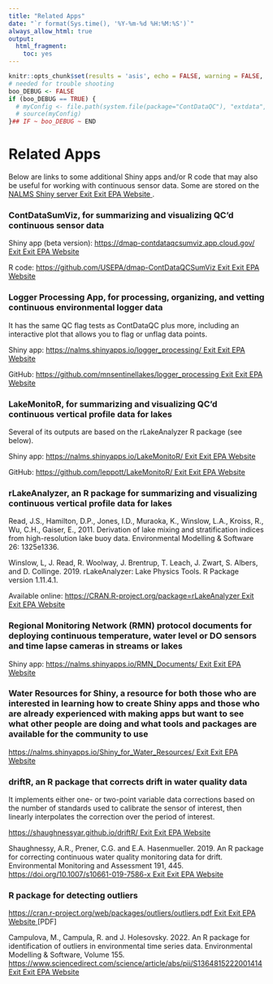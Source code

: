 ```yaml
---
title: "Related Apps"
date: "`r format(Sys.time(), '%Y-%m-%d %H:%M:%S')`"
always_allow_html: true
output:
  html_fragment:
    toc: yes
---
```


```r
knitr::opts_chunk$set(results = 'asis', echo = FALSE, warning = FALSE, message = FALSE, fig.align = "center")
# needed for trouble shooting
boo_DEBUG <- FALSE
if (boo_DEBUG == TRUE) {
  # myConfig <- file.path(system.file(package="ContDataQC"), "extdata", "config.ORIG.R")
  # source(myConfig)
}## IF ~ boo_DEBUG ~ END
```

# Related Apps

Below are links to some additional Shiny apps and/or R code that may also be useful for working with continuous sensor data. Some are stored on the <a class="menu__link" href="https://nalms.shinyapps.io/NALMS_Shiny_Home/" target="_blank">NALMS Shiny server<span class="usa-tag external-link__tag" title="Exit EPA Website">
                    <span aria-hidden="true">Exit</span>
                    <span class="u-visually-hidden"> Exit EPA Website</span>
                  </span>
                </a>.

### ContDataSumViz, for summarizing and visualizing QC’d continuous sensor data

Shiny app (beta version): <a class="menu__link" href="https://dmap-contdataqcsumviz.app.cloud.gov/" target="_blank">https://dmap-contdataqcsumviz.app.cloud.gov/<span class="usa-tag external-link__tag" title="Exit EPA Website">
                    <span aria-hidden="true">Exit</span>
                    <span class="u-visually-hidden"> Exit EPA Website</span>
                  </span>
                </a>

R code: <a class="menu__link" href="https://github.com/USEPA/dmap-ContDataQCSumViz" target="_blank">https://github.com/USEPA/dmap-ContDataQCSumViz<span class="usa-tag external-link__tag" title="Exit EPA Website">
                    <span aria-hidden="true">Exit</span>
                    <span class="u-visually-hidden"> Exit EPA Website</span>
                  </span>
                </a>

### Logger Processing App, for processing, organizing, and vetting continuous environmental logger data 

It has the same QC flag tests as ContDataQC plus more, including an interactive plot that allows you to flag or unflag data points.

Shiny app: <a class="menu__link" href="https://nalms.shinyapps.io/logger_processing/" target="_blank">https://nalms.shinyapps.io/logger_processing/<span class="usa-tag external-link__tag" title="Exit EPA Website">
                    <span aria-hidden="true">Exit</span>
                    <span class="u-visually-hidden"> Exit EPA Website</span>
                  </span>
                </a>

GitHub: <a class="menu__link" href="https://github.com/mnsentinellakes/logger_processing" target="_blank">https://github.com/mnsentinellakes/logger_processing<span class="usa-tag external-link__tag" title="Exit EPA Website">
                    <span aria-hidden="true">Exit</span>
                    <span class="u-visually-hidden"> Exit EPA Website</span>
                  </span>
                </a>

### LakeMonitoR, for summarizing and visualizing QC’d continuous vertical profile data for lakes 

Several of its outputs are based on the rLakeAnalyzer R package (see below).

Shiny app: <a class="menu__link" href="https://nalms.shinyapps.io/LakeMonitoR/" target="_blank">https://nalms.shinyapps.io/LakeMonitoR/<span class="usa-tag external-link__tag" title="Exit EPA Website">
                    <span aria-hidden="true">Exit</span>
                    <span class="u-visually-hidden"> Exit EPA Website</span>
                  </span>
                </a>

GitHub: <a class="menu__link" href="https://github.com/leppott/LakeMonitoR/" target="_blank">https://github.com/leppott/LakeMonitoR/<span class="usa-tag external-link__tag" title="Exit EPA Website">
                    <span aria-hidden="true">Exit</span>
                    <span class="u-visually-hidden"> Exit EPA Website</span>
                  </span>
                </a>

### rLakeAnalyzer, an R package for summarizing and visualizing continuous vertical profile data for lakes

Read, J.S., Hamilton, D.P., Jones, I.D., Muraoka, K., Winslow, L.A., Kroiss, R., Wu, C.H., Gaiser, E., 2011. Derivation of lake mixing and stratification indices from high-resolution lake buoy data. Environmental Modelling & Software 26: 1325e1336.

Winslow, L, J. Read, R. Woolway, J. Brentrup, T. Leach, J. Zwart, S.  Albers, and D. Collinge. 2019. rLakeAnalyzer: Lake Physics Tools. R Package version 1.11.4.1. 

Available online: <a class="menu__link" href="https://CRAN.R-project.org/package=rLakeAnalyzer" target="_blank">https://CRAN.R-project.org/package=rLakeAnalyzer<span class="usa-tag external-link__tag" title="Exit EPA Website">
                    <span aria-hidden="true">Exit</span>
                    <span class="u-visually-hidden"> Exit EPA Website</span>
                  </span>
                </a>
                
### Regional Monitoring Network (RMN) protocol documents for deploying continuous temperature, water level or DO sensors and time lapse cameras in streams or lakes

Shiny app: <a class="menu__link" href="https://nalms.shinyapps.io/RMN_Documents/" target="_blank">https://nalms.shinyapps.io/RMN_Documents/<span class="usa-tag external-link__tag" title="Exit EPA Website">
                    <span aria-hidden="true">Exit</span>
                    <span class="u-visually-hidden"> Exit EPA Website</span>
                  </span>
                </a>

### Water Resources for Shiny, a resource for both those who are interested in learning how to create Shiny apps and those who are already experienced with making apps but want to see what other people are doing and what tools and packages are available for the community to use

<a class="menu__link" href="https://nalms.shinyapps.io/Shiny_for_Water_Resources/" target="_blank">https://nalms.shinyapps.io/Shiny_for_Water_Resources/<span class="usa-tag external-link__tag" title="Exit EPA Website">
                    <span aria-hidden="true">Exit</span>
                    <span class="u-visually-hidden"> Exit EPA Website</span>
                  </span>
                </a>

### driftR, an R package that corrects drift in water quality data

It implements either one- or two-point variable data corrections based on the number of standards used to calibrate the sensor of interest, then linearly interpolates the correction over the period of interest.

<a class="menu__link" href="https://shaughnessyar.github.io/driftR/" target="_blank">https://shaughnessyar.github.io/driftR/<span class="usa-tag external-link__tag" title="Exit EPA Website">
                    <span aria-hidden="true">Exit</span>
                    <span class="u-visually-hidden"> Exit EPA Website</span>
                  </span>
                </a>

Shaughnessy, A.R., Prener, C.G. and E.A. Hasenmueller. 2019. An R package for correcting continuous water quality monitoring data for drift. Environmental Monitoring and Assessment 191, 445. 
<a class="menu__link" href="https://doi.org/10.1007/s10661-019-7586-x" target="_blank">https://doi.org/10.1007/s10661-019-7586-x<span class="usa-tag external-link__tag" title="Exit EPA Website">
                    <span aria-hidden="true">Exit</span>
                    <span class="u-visually-hidden"> Exit EPA Website</span>
                  </span>
                </a>

### R package for detecting outliers

<a class="menu__link" href="https://cran.r-project.org/web/packages/outliers/outliers.pdf" target="_blank">https://cran.r-project.org/web/packages/outliers/outliers.pdf<span class="usa-tag external-link__tag" title="Exit EPA Website">
                    <span aria-hidden="true">Exit</span>
                    <span class="u-visually-hidden"> Exit EPA Website</span>
                  </span>
                </a> [PDF]

Campulova, M., Campula, R. and J. Holesovsky. 2022. An R package for identification of outliers in environmental time series data. Environmental Modelling & Software, Volume 155. <a class="menu__link" href="https://www.sciencedirect.com/science/article/abs/pii/S1364815222001414" target="_blank">https://www.sciencedirect.com/science/article/abs/pii/S1364815222001414<span class="usa-tag external-link__tag" title="Exit EPA Website">
                    <span aria-hidden="true">Exit</span>
                    <span class="u-visually-hidden"> Exit EPA Website</span>
                  </span>
                </a>
